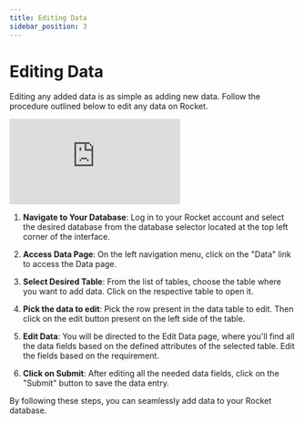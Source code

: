 ```yaml
---
title: Editing Data
sidebar_position: 3
---
```


# Editing Data

Editing any added data is as simple as adding new data. Follow the procedure outlined below to edit any data on Rocket.

<div class="videowrapper">
  <iframe
    src="https://www.youtube.com/embed/s-6e6OX00NY?start=96"
    title="YouTube video 
      player"
    frameborder="0"
    allow="accelerometer; autoplay; clipboard-write; 
      encrypted-media; gyroscope; picture-in-picture"
    allowfullscreen
  ></iframe>
</div>

1. **Navigate to Your Database**: Log in to your Rocket account and select the desired database from the database selector located at the top left corner of the interface.

2. **Access Data Page**: On the left navigation menu, click on the "Data" link to access the Data page.

3. **Select Desired Table**: From the list of tables, choose the table where you want to add data. Click on the respective table to open it.

4. **Pick the data to edit**: Pick the row present in the data table to edit. Then click on the edit button present on the left side of the table.

5. **Edit Data**: You will be directed to the Edit Data page, where you'll find all the data fields based on the defined attributes of the selected table. Edit the fields based on the requirement.

6. **Click on Submit**: After editing all the needed data fields, click on the "Submit" button to save the data entry.

By following these steps, you can seamlessly add data to your Rocket database.
